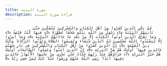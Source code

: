 ```yaml
---
title: سورة البينة
description: قراءة سورة البينة
---
```


                لَمْ يَكُنِ الَّذِينَ كَفَرُوا مِنْ أَهْلِ الْكِتَابِ وَالْمُشْرِكِينَ مُنْفَكِّينَ حَتَّىٰ تَأْتِيَهُمُ الْبَيِّنَةُ ﴿1﴾ رَسُولٌ مِنَ اللَّهِ يَتْلُو صُحُفًا مُطَهَّرَةً ﴿2﴾ فِيهَا كُتُبٌ قَيِّمَةٌ ﴿3﴾ وَمَا تَفَرَّقَ الَّذِينَ أُوتُوا الْكِتَابَ إِلَّا مِنْ بَعْدِ مَا جَاءَتْهُمُ الْبَيِّنَةُ ﴿4﴾ وَمَا أُمِرُوا إِلَّا لِيَعْبُدُوا اللَّهَ مُخْلِصِينَ لَهُ الدِّينَ حُنَفَاءَ وَيُقِيمُوا الصَّلَاةَ وَيُؤْتُوا الزَّكَاةَ ۚ وَذَٰلِكَ دِينُ الْقَيِّمَةِ ﴿5﴾ إِنَّ الَّذِينَ كَفَرُوا مِنْ أَهْلِ الْكِتَابِ وَالْمُشْرِكِينَ فِي نَارِ جَهَنَّمَ خَالِدِينَ فِيهَا ۚ أُولَٰئِكَ هُمْ شَرُّ الْبَرِيَّةِ ﴿6﴾ إِنَّ الَّذِينَ آمَنُوا وَعَمِلُوا الصَّالِحَاتِ أُولَٰئِكَ هُمْ خَيْرُ الْبَرِيَّةِ ﴿7﴾ جَزَاؤُهُمْ عِنْدَ رَبِّهِمْ جَنَّاتُ عَدْنٍ تَجْرِي مِنْ تَحْتِهَا الْأَنْهَارُ خَالِدِينَ فِيهَا أَبَدًا ۖ رَضِيَ اللَّهُ عَنْهُمْ وَرَضُوا عَنْهُ ۚ ذَٰلِكَ لِمَنْ خَشِيَ رَبَّهُ ﴿8﴾
